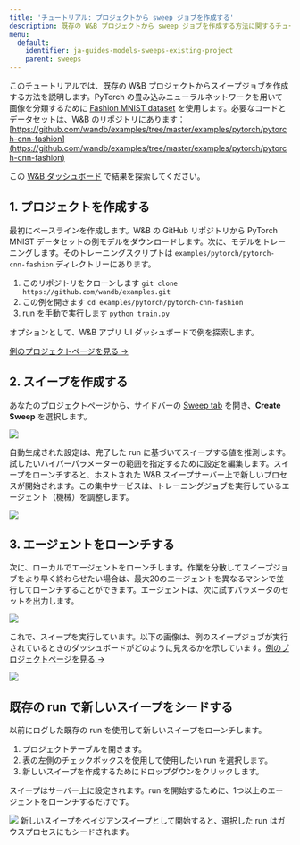 ---
title: 'チュートリアル: プロジェクトから sweep ジョブを作成する'
description: 既存の W&B プロジェクトから sweep ジョブを作成する方法に関するチュートリアル。
menu:
  default:
    identifier: ja-guides-models-sweeps-existing-project
    parent: sweeps
---

このチュートリアルでは、既存の W&B プロジェクトからスイープジョブを作成する方法を説明します。PyTorch の畳み込みニューラルネットワークを用いて画像を分類するために [Fashion MNIST dataset](https://github.com/zalandoresearch/fashion-mnist) を使用します。必要なコードとデータセットは、W&B のリポジトリにあります：[https://github.com/wandb/examples/tree/master/examples/pytorch/pytorch-cnn-fashion](https://github.com/wandb/examples/tree/master/examples/pytorch/pytorch-cnn-fashion)

この [W&B ダッシュボード](https://app.wandb.ai/carey/pytorch-cnn-fashion) で結果を探索してください。

## 1. プロジェクトを作成する

最初にベースラインを作成します。W&B の GitHub リポジトリから PyTorch MNIST データセットの例モデルをダウンロードします。次に、モデルをトレーニングします。そのトレーニングスクリプトは `examples/pytorch/pytorch-cnn-fashion` ディレクトリーにあります。

1. このリポジトリをクローンします `git clone https://github.com/wandb/examples.git`
2. この例を開きます `cd examples/pytorch/pytorch-cnn-fashion`
3. run を手動で実行します `python train.py`

オプションとして、W&B アプリ UI ダッシュボードで例を探索します。

[例のプロジェクトページを見る →](https://app.wandb.ai/carey/pytorch-cnn-fashion)

## 2. スイープを作成する

あなたのプロジェクトページから、サイドバーの [Sweep tab](/ja/./sweeps-ui) を開き、**Create Sweep** を選択します。

<Frame>
    <img src="/images/sweeps/sweep1.png"  />
</Frame>

自動生成された設定は、完了した run に基づいてスイープする値を推測します。試したいハイパーパラメーターの範囲を指定するために設定を編集します。スイープをローンチすると、ホストされた W&B スイープサーバー上で新しいプロセスが開始されます。この集中サービスは、トレーニングジョブを実行しているエージェント（機械）を調整します。

<Frame>
    <img src="/images/sweeps/sweep2.png"  />
</Frame>

## 3. エージェントをローンチする

次に、ローカルでエージェントをローンチします。作業を分散してスイープジョブをより早く終わらせたい場合は、最大20のエージェントを異なるマシンで並行してローンチすることができます。エージェントは、次に試すパラメータのセットを出力します。

<Frame>
    <img src="/images/sweeps/sweep3.png"  />
</Frame>

これで、スイープを実行しています。以下の画像は、例のスイープジョブが実行されているときのダッシュボードがどのように見えるかを示しています。[例のプロジェクトページを見る →](https://app.wandb.ai/carey/pytorch-cnn-fashion)

<Frame>
    <img src="/images/sweeps/sweep4.png"  />
</Frame>

## 既存の run で新しいスイープをシードする

以前にログした既存の run を使用して新しいスイープをローンチします。

1. プロジェクトテーブルを開きます。
2. 表の左側のチェックボックスを使用して使用したい run を選択します。
3. 新しいスイープを作成するためにドロップダウンをクリックします。

スイープはサーバー上に設定されます。run を開始するために、1つ以上のエージェントをローンチするだけです。

<Frame>
    <img src="/images/sweeps/tutorial_sweep_runs.png"  />
</Frame>

<Note>
新しいスイープをベイジアンスイープとして開始すると、選択した run はガウスプロセスにもシードされます。
</Note>